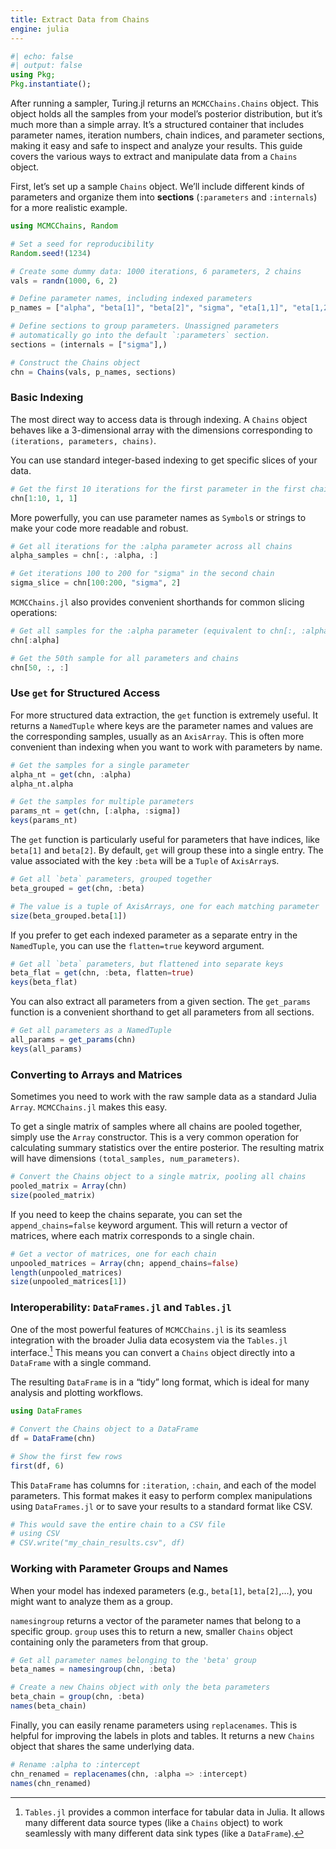 ```yaml
---
title: Extract Data from Chains
engine: julia
---
```


```julia
#| echo: false
#| output: false
using Pkg;
Pkg.instantiate();
```

After running a sampler, Turing.jl returns an `MCMCChains.Chains` object. This object holds all the samples from your model's posterior distribution, but it's much more than a simple array. It's a structured container that includes parameter names, iteration numbers, chain indices, and parameter sections, making it easy and safe to inspect and analyze your results. This guide covers the various ways to extract and manipulate data from a `Chains` object.

First, let's set up a sample `Chains` object. We'll include different kinds of parameters and organize them into **sections** (`:parameters` and `:internals`) for a more realistic example.

```julia
using MCMCChains, Random

# Set a seed for reproducibility
Random.seed!(1234)

# Create some dummy data: 1000 iterations, 6 parameters, 2 chains
vals = randn(1000, 6, 2)

# Define parameter names, including indexed parameters
p_names = ["alpha", "beta[1]", "beta[2]", "sigma", "eta[1,1]", "eta[1,2]"]

# Define sections to group parameters. Unassigned parameters
# automatically go into the default `:parameters` section.
sections = (internals = ["sigma"],)

# Construct the Chains object
chn = Chains(vals, p_names, sections)
```

### Basic Indexing

The most direct way to access data is through indexing. A `Chains` object behaves like a 3-dimensional array with the dimensions corresponding to `(iterations, parameters, chains)`.

You can use standard integer-based indexing to get specific slices of your data.

```julia
# Get the first 10 iterations for the first parameter in the first chain
chn[1:10, 1, 1]
```


More powerfully, you can use parameter names as `Symbol`s or strings to make your code more readable and robust.

```julia
# Get all iterations for the :alpha parameter across all chains
alpha_samples = chn[:, :alpha, :]

# Get iterations 100 to 200 for "sigma" in the second chain
sigma_slice = chn[100:200, "sigma", 2]
```

`MCMCChains.jl` also provides convenient shorthands for common slicing operations:

```julia
# Get all samples for the :alpha parameter (equivalent to chn[:, :alpha, :])
chn[:alpha]

# Get the 50th sample for all parameters and chains
chn[50, :, :]
```

### Use `get` for Structured Access

For more structured data extraction, the `get` function is extremely useful. It returns a `NamedTuple` where keys are the parameter names and values are the corresponding samples, usually as an `AxisArray`. This is often more convenient than indexing when you want to work with parameters by name.

```julia
# Get the samples for a single parameter
alpha_nt = get(chn, :alpha)
alpha_nt.alpha

# Get the samples for multiple parameters
params_nt = get(chn, [:alpha, :sigma])
keys(params_nt)
```

The `get` function is particularly useful for parameters that have indices, like `beta[1]` and `beta[2]`. By default, `get` will group these into a single entry. The value associated with the key `:beta` will be a `Tuple` of `AxisArray`s.

```julia
# Get all `beta` parameters, grouped together
beta_grouped = get(chn, :beta)

# The value is a tuple of AxisArrays, one for each matching parameter
size(beta_grouped.beta[1])
```

If you prefer to get each indexed parameter as a separate entry in the `NamedTuple`, you can use the `flatten=true` keyword argument.

```julia
# Get all `beta` parameters, but flattened into separate keys
beta_flat = get(chn, :beta, flatten=true)
keys(beta_flat)
```

You can also extract all parameters from a given section. The `get_params` function is a convenient shorthand to get all parameters from all sections.

```julia
# Get all parameters as a NamedTuple
all_params = get_params(chn)
keys(all_params)
```

### Converting to Arrays and Matrices

Sometimes you need to work with the raw sample data as a standard Julia `Array`. `MCMCChains.jl` makes this easy.

To get a single matrix of samples where all chains are pooled together, simply use the `Array` constructor. This is a very common operation for calculating summary statistics over the entire posterior. The resulting matrix will have dimensions `(total_samples, num_parameters)`.

```julia
# Convert the Chains object to a single matrix, pooling all chains
pooled_matrix = Array(chn)
size(pooled_matrix)
```

If you need to keep the chains separate, you can set the `append_chains=false` keyword argument. This will return a vector of matrices, where each matrix corresponds to a single chain.

```julia
# Get a vector of matrices, one for each chain
unpooled_matrices = Array(chn; append_chains=false)
length(unpooled_matrices)
size(unpooled_matrices[1])
```

### Interoperability: `DataFrames.jl` and `Tables.jl`

One of the most powerful features of `MCMCChains.jl` is its seamless integration with the broader Julia data ecosystem via the `Tables.jl` interface.[^1] This means you can convert a `Chains` object directly into a `DataFrame` with a single command.

The resulting `DataFrame` is in a "tidy" long format, which is ideal for many analysis and plotting workflows.

```julia
using DataFrames

# Convert the Chains object to a DataFrame
df = DataFrame(chn)

# Show the first few rows
first(df, 6)
```

This `DataFrame` has columns for `:iteration`, `:chain`, and each of the model parameters. This format makes it easy to perform complex manipulations using `DataFrames.jl` or to save your results to a standard format like CSV.

```julia
# This would save the entire chain to a CSV file
# using CSV
# CSV.write("my_chain_results.csv", df)
```

### Working with Parameter Groups and Names

When your model has indexed parameters (e.g., `beta[1]`, `beta[2]`,...), you might want to analyze them as a group.

`namesingroup` returns a vector of the parameter names that belong to a specific group. `group` uses this to return a new, smaller `Chains` object containing only the parameters from that group.

```julia
# Get all parameter names belonging to the 'beta' group
beta_names = namesingroup(chn, :beta)

# Create a new Chains object with only the beta parameters
beta_chain = group(chn, :beta)
names(beta_chain)
```

Finally, you can easily rename parameters using `replacenames`. This is helpful for improving the labels in plots and tables. It returns a new `Chains` object that shares the same underlying data.

```julia
# Rename :alpha to :intercept
chn_renamed = replacenames(chn, :alpha => :intercept)
names(chn_renamed)
```

[^1]: `Tables.jl` provides a common interface for tabular data in Julia. It allows many different data source types (like a `Chains` object) to work seamlessly with many different data sink types (like a `DataFrame`).
